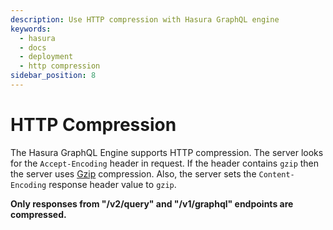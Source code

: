 ```yaml
---
description: Use HTTP compression with Hasura GraphQL engine
keywords:
  - hasura
  - docs
  - deployment
  - http compression
sidebar_position: 8
---
```


# HTTP Compression

The Hasura GraphQL Engine supports HTTP compression. The server looks
for the `Accept-Encoding` header in request. If the header contains
`gzip` then the server uses [Gzip](https://en.wikipedia.org/wiki/Gzip)
compression. Also, the server sets the `Content-Encoding` response
header value to `gzip`.

**Only responses from "/v2/query" and "/v1/graphql" endpoints are
compressed.**
